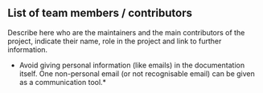 ## List of team members / contributors

Describe here who are the maintainers and the main contributors of the project, indicate their name, role in the project and link to further information. 

* Avoid giving personal information (like emails) in the documentation itself. One non-personal email (or not recognisable email) can be given as a communication tool.*
